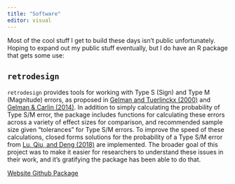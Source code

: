 ```yaml
---
title: "Software"
editor: visual
---
```


Most of the cool stuff I get to build these days isn't public unfortunately. Hoping to expand out my public stuff eventually, but I do have an R package that gets some use:

## `retrodesign`

`retrodesign` provides tools for working with Type S (Sign) and Type M (Magnitude) errors, as proposed in [Gelman and Tuerlinckx (2000)](https://link.springer.com/article/10.1007/s001800000040) and [Gelman & Carlin (2014)](https://journals.sagepub.com/doi/full/10.1177/1745691614551642). In addition to simply calculating the probability of Type S/M error, the package includes functions for calculating these errors across a variety of effect sizes for comparison, and recommended sample size given "tolerances" for Type S/M errors. To improve the speed of these calculations, closed forms solutions for the probability of a Type S/M error from [Lu, Qiu, and Deng (2018)](https://pubmed.ncbi.nlm.nih.gov/29569719/) are implemented. The broader goal of this project was to make it easier for researchers to understand these issues in their work, and it's gratifying the package has been able to do that.

```{=html}
<a class="btn btn-outline-dark btn-sm" ,="" href="https://andytimm.github.io/posts/Intro%20to%20Retrodesign/2019-02-05-Intro_To_retrodesign.html" target="_blank" rel="noopener noreferrer">
        <i class="bi bi-info" role="img" aria-label="Website"></i>
        Website
    </a> <a class="btn btn-outline-dark btn-sm" ,="" href="https://github.com/andytimm/retrodesign" target="_blank" rel="noopener noreferrer">
        <i class="bi bi-github" role="img" aria-label="Github"></i>
        Github
    </a> <a class="btn btn-outline-dark btn-sm" ,="" href="https://cran.r-project.org/web/packages/retrodesign/index.html" target="_blank" rel="noopener noreferrer">
        <i class="bi bi-box-seam" role="img" aria-label="Package"></i>
        Package
    </a>
```
